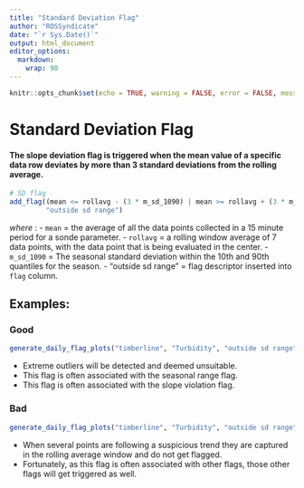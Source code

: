 ```yaml
---
title: "Standard Deviation Flag"
author: "ROSSyndicate"
date: "`r Sys.Date()`"
output: html_document
editor_options: 
  markdown: 
    wrap: 90
---
```


```r
knitr::opts_chunk$set(echo = TRUE, warning = FALSE, error = FALSE, message = FALSE) 
```

# Standard Deviation Flag

#### The slope deviation flag is triggered when the mean value of a specific data row deviates by more than 3 standard deviations from the rolling average.

```r
# SD flag
add_flag((mean <= rollavg - (3 * m_sd_1090) | mean >= rollavg + (3 * m_sd_1090)), 
         "outside sd range")
```

_where_ :
- `mean` = the average of all the data points collected in a 15 minute period for a sonde parameter.
- `rollavg` = a rolling window average of 7 data points, with the data point that is being evaluated in the center.
- `m_sd_1090` = The seasonal standard deviation within the 10th and 90th quantiles for the season.
- "outside sd range" = flag descriptor inserted into `flag` column.

## Examples:

### Good
```r
generate_daily_flag_plots("timberline", "Turbidity", "outside sd range")[[7]]
```
- Extreme outliers will be detected and deemed unsuitable.
- This flag is often associated with the seasonal range flag.
- This flag is often associated with the slope violation flag.

### Bad
```r
generate_daily_flag_plots("timberline", "Turbidity", "outside sd range")[[51]]
```
- When several points are following a suspicious trend they are captured in the rolling average window and do not get flagged.
- Fortunately, as this flag is often associated with other flags, those other flags will get triggered as well.
